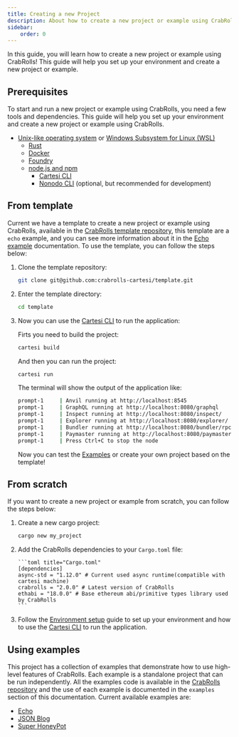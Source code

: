 ```yaml
---
title: Creating a new Project
description: About how to create a new project or example using CrabRolls.+
sidebar:
    order: 0
---
```


In this guide, you will learn how to create a new project or example using CrabRolls! This guide will help you set up your environment and create a new project or example.

## Prerequisites

To start and run a new project or example using CrabRolls, you need a few tools and dependencies. This guide will help you set up your environment and create a new project or example using CrabRolls.

-   [Unix-like operating system](https://en.wikipedia.org/wiki/Unix-like) or [Windows Subsystem for Linux (WSL)](https://docs.microsoft.com/en-us/windows/wsl/install)
    -   [Rust](https://www.rust-lang.org/tools/install)
    -   [Docker](https://docs.docker.com/get-docker/)
    -   [Foundry](https://book.getfoundry.sh/getting-started/installation)
    -   [node.js and npm](https://nodejs.org/en/download/)
        -   [Cartesi CLI](https://www.npmjs.com/package/@cartesi/cli)
        -   [Nonodo CLI](https://www.npmjs.com/package/nonodo) (optional, but recommended for development)

## From template


Current we have a template to create a new project or example using CrabRolls, available in the [CrabRolls template repository](https://github.com/crabrolls-cartesi/template), this template are a `echo` example, and you can see more information about it in the [Echo example](../examples/echo) documentation. To use the template, you can follow the steps below:

<Steps>

1.  Clone the template repository:

    ```bash title="Terminal"
    git clone git@github.com:crabrolls-cartesi/template.git
    ```

2.  Enter the template directory:

    ```bash title="Terminal"
    cd template
    ```

3.  Now you can use the [Cartesi CLI](https://www.npmjs.com/package/@cartesi/cli) to run the application:

    Firts you need to build the project:

    ```bash title="Terminal"
    cartesi build
    ```

    And then you can run the project:

    ```bash title="Terminal"
    cartesi run
    ```

    The terminal will show the output of the application like:

    ```bash title="Terminal"
    prompt-1     | Anvil running at http://localhost:8545
    prompt-1     | GraphQL running at http://localhost:8080/graphql
    prompt-1     | Inspect running at http://localhost:8080/inspect/
    prompt-1     | Explorer running at http://localhost:8080/explorer/
    prompt-1     | Bundler running at http://localhost:8080/bundler/rpc
    prompt-1     | Paymaster running at http://localhost:8080/paymaster/
    prompt-1     | Press Ctrl+C to stop the node
    ```

    Now you can test the [Examples](#using-examples) or create your own project based on the template!

</Steps>

## From scratch

If you want to create a new project or example from scratch, you can follow the steps below:

<Steps>

1.  Create a new cargo project:

    ```bash title="Terminal"
    cargo new my_project
    ```

2.  Add the CrabRolls dependencies to your `Cargo.toml` file:

        ```toml title="Cargo.toml"
        [dependencies]
        async-std = "1.12.0" # Current used async runtime(compatible with cartesi machine)
        crabrolls = "2.0.0" # Latest version of CrabRolls
        ethabi = "18.0.0" # Base ethereum abi/primitive types library used by CrabRolls
        ```

3.  Follow the [Environment setup](../../usage/environment) guide to set up your environment and how to use the [Cartesi CLI](https://www.npmjs.com/package/@cartesi/cli) to run the application.

</Steps>

## Using examples

This project has a collection of examples that demonstrate how to use high-level features of CrabRolls. Each example is a standalone project that can be run independently. All the examples code is available in the [CrabRolls repository](https://github.com/crabrolls-cartesi/crabrolls/tree/main/examples) and the use of each example is documented in the `examples` section of this documentation. Current available examples are:

-   [Echo](examples/echo)
-   [JSON Blog](examples/json)
-   [Super HoneyPot](examples/super-honeypot)
